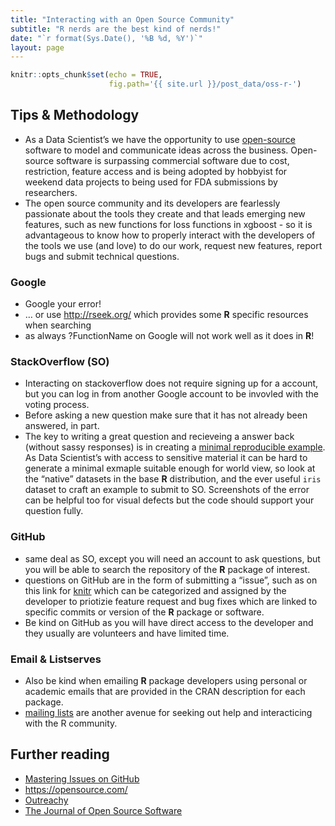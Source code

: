 ```yaml
---
title: "Interacting with an Open Source Community"
subtitle: "R nerds are the best kind of nerds!"
date: "`r format(Sys.Date(), '%B %d, %Y')`"
layout: page
---
```


```r
knitr::opts_chunk$set(echo = TRUE, 
                      fig.path='{{ site.url }}/post_data/oss-r-')
```


## Tips & Methodology

+ As a Data Scientist's we have the opportunity to use [open-source](https://opensource.org/) software to model and communicate ideas across the business. Open-source software is surpassing commercial software due to cost, restriction, feature access and is being adopted by hobbyist for weekend data projects to being used for FDA submissions by researchers. 
+ The open source community and its developers are fearlessly passionate about the tools they create and that leads emerging new features, such as new functions for loss functions in xgboost - so it is advantageous to know how to properly interact with the developers of the tools we use (and love) to do our work, request new features, report bugs and submit technical questions.

### Google

+ Google your error!
+ ... or use [http://rseek.org/](http://rseek.org/) which provides some **R** specific resources when searching
+ as always ?FunctionName on Google will not work well as it does in **R**!

### StackOverflow (SO)

+ Interacting on stackoverflow does not require signing up for a account, but you can log in from another Google account to be invovled with the voting process.
+ Before asking a new question make sure that it has not already been answered, in part.
+ The key to writing a great question and recieveing a answer back (without sassy responses) is in creating a [minimal reproducible example](http://stackoverflow.com/questions/5963269/how-to-make-a-great-r-reproducible-example). As Data Scientist's with access to sensitive material it can be hard to generate a minimal exmaple suitable enough for world view, so look at the "native" datasets in the base **R** distribution, and the ever useful `iris` dataset to craft an example to submit to SO. Screenshots of the error can be helpful too for visual defects but the code should support your question fully.

### GitHub

+ same deal as SO, except you will need an account to ask questions, but you will be able to search the repository of the **R** package of interest. 
+ questions on GitHub are in the form of submitting a "issue", such as on this link for [knitr](https://github.com/yihui/knitr/issues) which can be categorized and assigned by the developer to priotizie feature request and bug fixes which are linked to specific commits or version of the **R** package or software. 
+ Be kind on GitHub as you will have direct access to the developer and they usually are volunteers and have limited time.


### Email & Listserves

+ Also be kind when emailing **R** package developers using personal or academic emails that are provided in the CRAN description for each package.
+ [mailing lists](https://www.r-project.org/mail.html) are another avenue for seeking out help and interacticing with the R community.

## Further reading

+ [Mastering Issues on GitHub](https://guides.github.com/features/issues/)
+ [https://opensource.com/](https://opensource.com/)
+ [Outreachy](https://www.gnome.org/outreachy/)
+ [The Journal of Open Source Software](http://joss.theoj.org/)

